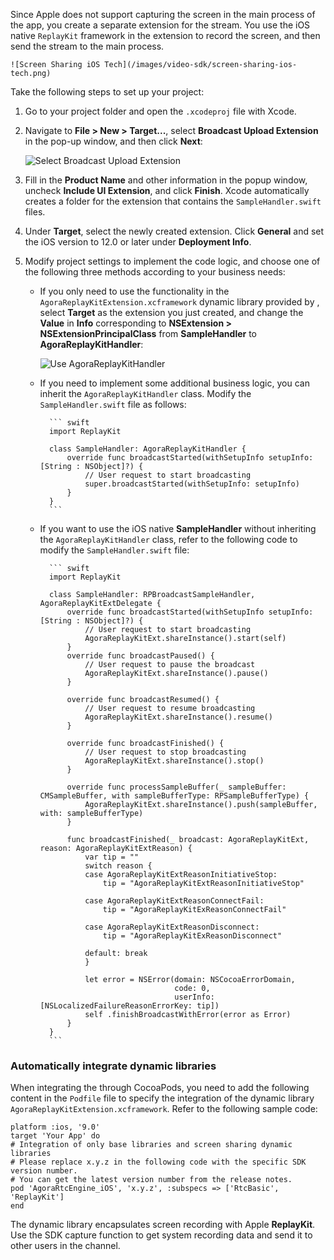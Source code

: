 <PlatformWrapper platform = "ios">

Since Apple does not support capturing the screen in the main process of the app, you create a separate extension for the <Vg k="SCR_SHR" /> stream. You use the iOS native `ReplayKit` framework in the extension to record the screen, and then send the <Vg k="SCR_SHR" /> stream to the main process.

    ![Screen Sharing iOS Tech](/images/video-sdk/screen-sharing-ios-tech.png)

Take the following steps to set up your <Vg k="SCR_SHR" /> project:

1. Go to your project folder and open the `.xcodeproj` file with Xcode.
1. Navigate to **File > New > Target...**, select **Broadcast Upload Extension** in the pop-up window, and then click **Next**:

    ![Select Broadcast Upload Extension](/images/video-sdk/screen-sharing-ios-select-broadcast-upload-extension.png)

1. Fill in the **Product Name** and other information in the popup window, uncheck **Include UI Extension**, and click **Finish**. Xcode automatically creates a folder for the extension that contains the `SampleHandler.swift` files.
1. Under **Target**, select the newly created extension. Click **General** and set the iOS version to 12.0 or later under **Deployment Info**.

1. Modify project settings to implement the <Vg k="SCR_SHR" /> code logic, and choose one of the following three methods according to your business needs:

    - If you only need to use the functionality in the `AgoraReplayKitExtension.xcframework` dynamic library provided by <Vg k="COMPANY" />, select **Target** as the extension you just created, and change the **Value** in **Info** corresponding to **NSExtension > NSExtensionPrincipalClass** from **SampleHandler** to **AgoraReplayKitHandler**:

        ![Use AgoraReplayKitHandler](/images/video-sdk/screen-sharing-ios-use-agorareplaykithandler.png)

    - If you need to implement some additional business logic, you can inherit the `AgoraReplayKitHandler` class. Modify the `SampleHandler.swift` file as follows:

            ``` swift
            import ReplayKit

            class SampleHandler: AgoraReplayKitHandler {
                override func broadcastStarted(withSetupInfo setupInfo: [String : NSObject]?) {
                    // User request to start broadcasting
                    super.broadcastStarted(withSetupInfo: setupInfo)
                }
            }
            ```

    - If you want to use the iOS native **SampleHandler** without inheriting the `AgoraReplayKitHandler` class, refer to the following code to modify the `SampleHandler.swift` file:

            ``` swift
            import ReplayKit

            class SampleHandler: RPBroadcastSampleHandler, AgoraReplayKitExtDelegate {
                override func broadcastStarted(withSetupInfo setupInfo: [String : NSObject]?) {
                    // User request to start broadcasting
                    AgoraReplayKitExt.shareInstance().start(self)
                }
                override func broadcastPaused() {
                    // User request to pause the broadcast
                    AgoraReplayKitExt.shareInstance().pause()
                }

                override func broadcastResumed() {
                    // User request to resume broadcasting
                    AgoraReplayKitExt.shareInstance().resume()
                }

                override func broadcastFinished() {
                    // User request to stop broadcasting
                    AgoraReplayKitExt.shareInstance().stop()
                }

                override func processSampleBuffer(_ sampleBuffer: CMSampleBuffer, with sampleBufferType: RPSampleBufferType) {
                    AgoraReplayKitExt.shareInstance().push(sampleBuffer, with: sampleBufferType)
                }

                func broadcastFinished(_ broadcast: AgoraReplayKitExt, reason: AgoraReplayKitExtReason) {
                    var tip = ""
                    switch reason {
                    case AgoraReplayKitExtReasonInitiativeStop:
                        tip = "AgoraReplayKitExtReasonInitiativeStop"

                    case AgoraReplayKitExtReasonConnectFail:
                        tip = "AgoraReplayKitExReasonConnectFail"

                    case AgoraReplayKitExtReasonDisconnect:
                        tip = "AgoraReplayKitExReasonDisconnect"

                    default: break
                    }

                    let error = NSError(domain: NSCocoaErrorDomain,
                                        code: 0,
                                        userInfo: [NSLocalizedFailureReasonErrorKey: tip])
                    self .finishBroadcastWithError(error as Error)
                }
            }
            ```

### Automatically integrate dynamic libraries

When integrating the <Vg k="COMPANY" /> <Vg k="VSDK" /> through CocoaPods, you need to add the following content in the `Podfile` file to specify the integration of the <Vg k="SCR_SHR" /> dynamic library `AgoraReplayKitExtension.xcframework`. Refer to the following sample code:

```shell
platform :ios, '9.0'
target 'Your App' do
# Integration of only base libraries and screen sharing dynamic libraries
# Please replace x.y.z in the following code with the specific SDK version number. 
# You can get the latest version number from the release notes.
pod 'AgoraRtcEngine_iOS', 'x.y.z', :subspecs => ['RtcBasic', 'ReplayKit']
end
```

The <Vg k="SCR_SHR" /> dynamic library encapsulates screen recording with Apple **ReplayKit**. Use the SDK capture function to get system recording data and send it to other users in the channel.

</PlatformWrapper>